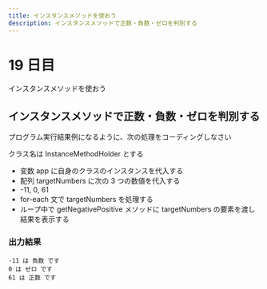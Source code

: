 ```yaml
---
title: インスタンスメソッドを使おう
description: インスタンスメソッドで正数・負数・ゼロを判別する
---
```


# 19 日目

インスタンスメソッドを使おう

## インスタンスメソッドで正数・負数・ゼロを判別する

プログラム実行結果例になるように、次の処理をコーディングしなさい

クラス名は InstanceMethodHolder とする

- 変数 app に自身のクラスのインスタンスを代入する
- 配列 targetNumbers に次の 3 つの数値を代入する
- -11, 0, 61
- for-each 文で targetNumbers を処理する
- ループ中で getNegativePositive メソッドに targetNumbers の要素を渡し結果を表示する

### 出力結果

```
-11 は 負数 です 
0 は ゼロ です   
61 は 正数 です 
```
